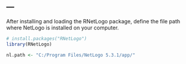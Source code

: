 ---
---

After installing and loading the RNetLogo package, define the file path where NetLogo is installed on your computer.

```r
# install.packages("RNetLogo")
library(RNetLogo)

nl.path <- "C:/Program Files/NetLogo 5.3.1/app/"

```